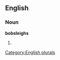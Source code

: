 ==English==

===Noun===
'''bobsleighs'''

# {{plural of|[[bobsleigh]]}}

[[Category:English plurals]]